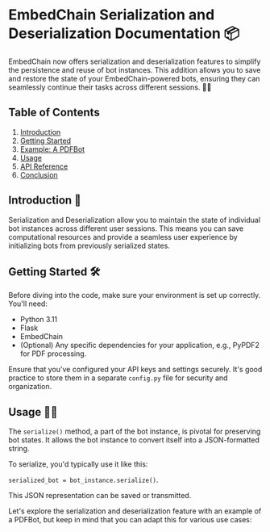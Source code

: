 
# EmbedChain Serialization and Deserialization Documentation 📦

EmbedChain now offers serialization and deserialization features to simplify the persistence and reuse of bot instances. This addition allows you to save and restore the state of your EmbedChain-powered bots, ensuring they can seamlessly continue their tasks across different sessions. 🤖✨

## Table of Contents
1. [Introduction](#introduction)
2. [Getting Started](#getting-started)
3. [Example: A PDFBot](#example-a-pdfbot)
4. [Usage](#usage)
5. [API Reference](#api-reference)
6. [Conclusion](#conclusion)

## Introduction 🚀

Serialization and Deserialization allow you to maintain the state of individual bot instances across different user sessions. This means you can save computational resources and provide a seamless user experience by initializing bots from previously serialized states.

## Getting Started 🛠️

Before diving into the code, make sure your environment is set up correctly. You'll need:

- Python 3.11
- Flask
- EmbedChain
- (Optional) Any specific dependencies for your application, e.g., PyPDF2 for PDF processing.

Ensure that you've configured your API keys and settings securely. It's good practice to store them in a separate `config.py` file for security and organization.

## Usage 📄🤖


The `serialize()` method, a part of the bot instance, is pivotal for preserving bot states. It allows the bot instance to convert itself into a JSON-formatted string. 

To serialize, you'd typically use it like this: 

`serialized_bot = bot_instance.serialize()`. 

This JSON representation can be saved or transmitted.



Let's explore the serialization and deserialization feature with an example of a PDFBot, but keep in mind that you can adapt this for various use cases:
